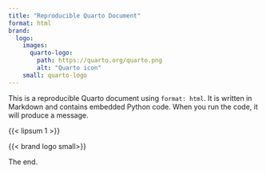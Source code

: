 ```yaml
---
title: "Reproducible Quarto Document"
format: html
brand:
  logo: 
    images:
      quarto-logo: 
        path: https://quarto.org/quarto.png
        alt: "Quarto icon"
    small: quarto-logo
---
```


This is a reproducible Quarto document using `format: html`. It is written in Markdown and contains embedded Python code. When you run the code, it will produce a message.

{{< lipsum 1 >}}

{{< brand logo small>}}

The end.
